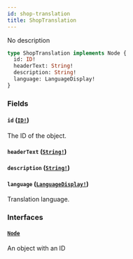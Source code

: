 ```yaml
---
id: shop-translation
title: ShopTranslation
---
```


No description

```graphql
type ShopTranslation implements Node {
  id: ID!
  headerText: String!
  description: String!
  language: LanguageDisplay!
}
```

### Fields

#### `id` ([`ID!`](/docs/developer/api-reference/scalars/id))

The ID of the object.

#### `headerText` ([`String!`](/docs/developer/api-reference/scalars/string))

#### `description` ([`String!`](/docs/developer/api-reference/scalars/string))

#### `language` ([`LanguageDisplay!`](/docs/developer/api-reference/objects/language-display))

Translation language.

### Interfaces

#### [`Node`](/docs/developer/api-reference/interfaces/node)

An object with an ID
